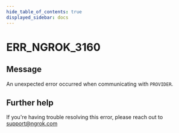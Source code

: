 ```yaml
---
hide_table_of_contents: true
displayed_sidebar: docs
---
```



# ERR_NGROK_3160

## Message

An unexpected error occurred when communicating with `PROVIDER`.

<ErrorDetails error="err_ngrok_3160" />

## Further help

If you're having trouble resolving this error, please reach out to [support@ngrok.com](mailto:support@ngrok.com?subject=Help%20with%20ERR_NGROK_3160)
